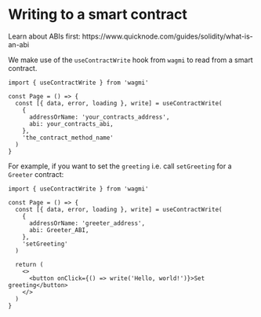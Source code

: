 
# Writing to a smart contract

<Callout>
  Learn about ABIs first:
  https://www.quicknode.com/guides/solidity/what-is-an-abi
</Callout>

We make use of the `useContractWrite` hook from `wagmi` to read from a smart contract.

```tsx
import { useContractWrite } from 'wagmi'

const Page = () => {
  const [{ data, error, loading }, write] = useContractWrite(
    {
      addressOrName: 'your_contracts_address',
      abi: your_contracts_abi,
    },
    'the_contract_method_name'
  )
}
```

For example, if you want to set the `greeting` i.e. call `setGreeting` for a `Greeter` contract:

```tsx
import { useContractWrite } from 'wagmi'

const Page = () => {
  const [{ data, error, loading }, write] = useContractWrite(
    {
      addressOrName: 'greeter_address',
      abi: Greeter_ABI,
    },
    'setGreeting'
  )

  return (
    <>
      <button onClick={() => write('Hello, world!')}>Set greeting</button>
    </>
  )
}
```
